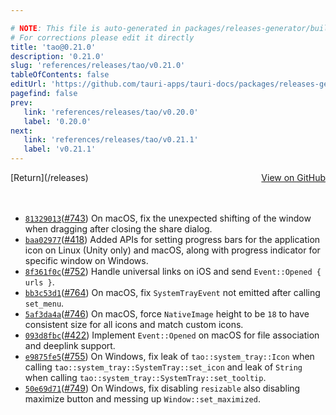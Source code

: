 ```yaml
---

# NOTE: This file is auto-generated in packages/releases-generator/build.ts
# For corrections please edit it directly
title: 'tao@0.21.0'
description: '0.21.0'
slug: 'references/releases/tao/v0.21.0'
tableOfContents: false
editUrl: 'https://github.com/tauri-apps/tauri-docs/packages/releases-generator/build.ts'
pagefind: false
prev:
   link: 'references/releases/tao/v0.20.0'
   label: '0.20.0'
next:
   link: 'references/releases/tao/v0.21.1'
   label: 'v0.21.1'
---
```


			

<ReleaseSidebar slug="references/releases/tao"  packageName="tao" />

<div style="margin-bottom:3rem; display: flex; justify-content: space-between; align-items: center"><span>[Return](/releases)</span><span><a href="https://github.com/tauri-apps/tao/releases/tag/tao-v0.21.0">View on GitHub</a></span></div>

- [`81329013`](https://github.com/tauri-apps/tao/commit/813290130ea255b2cb45a66234a422519d13f667)([#743](https://github.com/tauri-apps/tao/pull/743)) On macOS, fix the unexpected shifting of the window when dragging after closing the share dialog.
- [`baa02977`](https://github.com/tauri-apps/tao/commit/baa02977483c9da21451d65bde0a64230778a034)([#418](https://github.com/tauri-apps/tao/pull/418)) Added APIs for setting progress bars for the application icon on Linux (Unity only) and macOS, along with progress indicator for specific window on Windows.
- [`8f361f0c`](https://github.com/tauri-apps/tao/commit/8f361f0c19014e6ef647fe7fa8adc47718796984)([#752](https://github.com/tauri-apps/tao/pull/752)) Handle universal links on iOS and send `Event::Opened { urls }`.
- [`bb3c53d1`](https://github.com/tauri-apps/tao/commit/bb3c53d1d84ebc26b0d66230877ecc7b6a71db27)([#764](https://github.com/tauri-apps/tao/pull/764)) On macOS, fix `SystemTrayEvent` not emitted after calling `set_menu`.
- [`5af3da4a`](https://github.com/tauri-apps/tao/commit/5af3da4a2cfa0e648dfa87c067deb6745b73bcc8)([#746](https://github.com/tauri-apps/tao/pull/746)) On macOS, force `NativeImage` height to be `18` to have consistent size for all icons and match custom icons.
- [`093d8fbc`](https://github.com/tauri-apps/tao/commit/093d8fbc20954d51c96c94618479ff465ca55888)([#422](https://github.com/tauri-apps/tao/pull/422)) Implement `Event::Opened` on macOS for file association and deeplink support.
- [`e9875fe5`](https://github.com/tauri-apps/tao/commit/e9875fe54e1e8ae1db6e28eedeed2e3e51f8226b)([#755](https://github.com/tauri-apps/tao/pull/755)) On Windows, fix leak of `tao::system_tray::Icon` when calling `tao::system_tray::SystemTray::set_icon` and leak of `String` when calling `tao::system_tray::SystemTray::set_tooltip`.
- [`50e69d71`](https://github.com/tauri-apps/tao/commit/50e69d718e9c71d044ebc3535ca58a992db18547)([#749](https://github.com/tauri-apps/tao/pull/749)) On Windows, fix disabling `resizable` also disabling maximize button and messing up `Window::set_maximized`.

